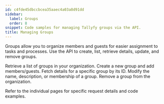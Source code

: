 ```yaml
---
id: c4fde45dbccbcea35aaec4a03a8d91dd
sidebar:
  label: Groups
  order: 8
snippet: Code samples for managing Tallyfy groups via the API.
title: Managing Groups
---
```


Groups allow you to organize members and guests for easier assignment to tasks and processes. Use the API to create, list, retrieve details, update, and remove groups.


<CardGrid>
<LinkTitleCard header="<b>List groups</b>" href="./list-groups/"> Retrieve a list of groups in your organization. </LinkTitleCard>
<LinkTitleCard header="<b>Create group</b>" href="./create-group/"> Create a new group and add members/guests. </LinkTitleCard>
<LinkTitleCard header="<b>Get group</b>" href="./get-group/"> Fetch details for a specific group by its ID. </LinkTitleCard>
<LinkTitleCard header="<b>Update group</b>" href="./update-group/"> Modify the name, description, or membership of a group. </LinkTitleCard>
<LinkTitleCard header="<b>Delete group</b>" href="./delete-group/"> Remove a group from the organization. </LinkTitleCard>
</CardGrid>

Refer to the individual pages for specific request details and code examples.